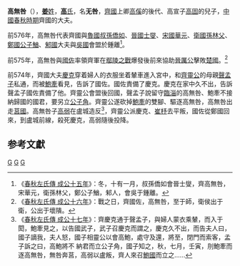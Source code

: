 {{模板:Infobox 先秦人物
|名稱=高無咎
|姓=[[姜姓|姜]]
|氏=[[高氏|高氏]]
|名=無咎
|字=
|别名=
|别字=
|諡号=
|官位=
|時代=春秋
|國家=齊國
|身份=[[齊國|齊國]]大夫
|出生日期=
|逝世日期=
|父=高宣子[[高固|高固]]
|子女=[[高弱|高弱]]
}}

'''高無咎'''（{{bd|？||？||catIdx=G}}），[[姜姓|'''姜'''姓]]，[[高氏|'''高'''氏]]，名'''无咎'''，[[齊國|齊國]]上卿[[高傒|高傒]]的後代、高宣子[[高固|高固]]的兒子，[[中國|中國]][[春秋時期|春秋時期]]齊國的大夫。

前576年，高無咎代表齊國與[[魯國|魯國]][[叔孫僑如|叔孫僑如]]、[[晉國|晉國]][[士燮|士燮]]、[[宋國|宋國]][[華元|華元]]、[[衛國|衛國]][[孫林父|孫林父]]、[[鄭國|鄭國]][[公子鰌|公子鰌]]、[[邾國|邾國]]大夫與[[吳國|吳國]]會盟於鍾離<ref>《[[s:春秋左氏傳/成公|春秋左氏傳 成公十五年]]》：冬，十有一月，叔孫僑如會晉士燮，齊高無咎，宋華元，衛孫林父，鄭公子鰌，邾人，會吳于鍾離。</ref>。

前575年，高無咎與[[國佐|國佐]]率領齊軍在[[鄢陵之戰|鄢陵之戰]]爆發後前來協助[[晉厲公|晉厲公]]擊敗[[楚國|楚國]]。<ref>《[[s:春秋左氏傳/成公|春秋左氏傳 成公十六年]]》：戰之日，齊國佐，高無咎，至于師，衛侯出于衛，公出于壞隤。</ref>

前574年，齊國大夫[[慶克|慶克]]穿着婦人的衣服坐着輦車進入宮中，和[[齊靈公|齊靈公]]的母親[[聲孟子|聲孟子]]私通，而被[[鮑牽|鮑牽]]看見，告訴了國佐。國佐責備了慶克。慶克在家中久不出，告訴聲孟子國佐責備了他。齊靈公會盟後回國，聲孟子說留守[[臨淄|臨淄]]的高無咎、鮑牽不接納歸國的國君，要另立[[公子角|公子角]]。齊靈公遂砍掉[[鮑牽|鮑牽]]的雙腳、驅逐高無咎，高無咎出走[[莒國|莒國]]。高無咎子[[高弱|高弱]]在盧城造反<ref>《[[s:春秋左氏傳/成公|春秋左氏傳 成公十七年]]》：齊慶克通于聲孟子，與婦人蒙衣乘輦，而入于閎，鮑牽見之，以告國武子，武子召慶克而謂之，慶克久不出，而告夫人曰，國子謫我，夫人怒，國子相靈公以會高鮑，處守及還，將至，閉門而索客，孟子訴之曰，高鮑將不 納君而立公子角，國子知之，秋，七月，壬寅，刖鮑牽而逐高無咎，無咎奔莒，高弱以盧叛，齊人來召[[鮑國|鮑國]]而立之……</ref>，齊靈公派慶克、[[崔杼|崔杼]]去平叛，國佐從鄭國回來，到盧城前線，殺死慶克，高弱隨後投降。

==参考文獻==
{{reflist}}


[[Category:齊國人|G]]
[[Category:春秋戰國政治人物|G]]
[[Category:春秋人|G]]